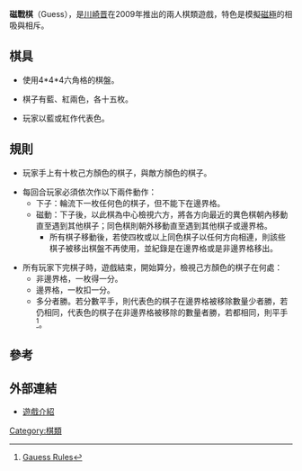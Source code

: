 '''磁戰棋'''（Guess），是[[川崎晋|川崎晋]]在2009年推出的兩人棋類遊戲，特色是模擬[[磁極|磁極]]的相吸與相斥。

==棋具==

*使用4*4*4六角格的棋盤。

*棋子有藍、紅兩色，各十五枚。

*玩家以藍或紅作代表色。

==規則==

*玩家手上有十枚己方顏色的棋子，與敵方顏色的棋子。

*每回合玩家必須依次作以下兩件動作：
**下子：輪流下一枚任何色的棋子，但不能下在邊界格。
**磁動：下子後，以此棋為中心檢視六方，將各方向最近的異色棋朝內移動直至遇到其他棋子；同色棋則朝外移動直至遇到其他棋子或邊界格。
***所有棋子移動後，若使四枚或以上同色棋子以任何方向相連，則該些棋子被移出棋盤不再使用，並紀錄是在邊界格或是非邊界格移出。

*所有玩家下完棋子時，遊戲結束，開始算分，檢視己方顏色的棋子在何處：
**非邊界格，一枚得一分。
**邊界格，一枚扣一分。
**多分者勝。若分數平手，則代表色的棋子在邊界格被移除數量少者勝，若仍相同，代表色的棋子在非邊界格被移除的數量者勝，若都相同，則平手<ref>[http://boardgamegeek.com/filepage/59138/gauss-rules-by-nestorgames Gauess Rules]</ref>。

==參考==
<div class="references-small">
<references/>
</div>

==外部連結==
* [http://boardgamegeek.com/boardgame/51250/gauss 遊戲介紹] {{Wayback|url=http://boardgamegeek.com/boardgame/51250/gauss |date=20110326003949 }}

[[Category:棋類|Category:棋類]]